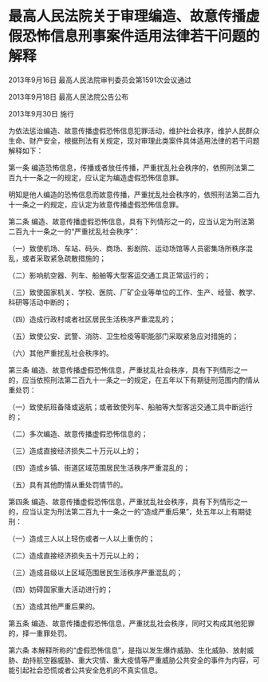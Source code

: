 # 最高人民法院关于审理编造、故意传播虚假恐怖信息刑事案件适用法律若干问题的解释

2013年9月16日 最高人民法院审判委员会第1591次会议通过

2013年9月18日 最高人民法院公告公布

2013年9月30日 施行

  

为依法惩治编造、故意传播虚假恐怖信息犯罪活动，维护社会秩序，维护人民群众生命、财产安全，根据刑法有关规定，现对审理此类案件具体适用法律的若干问题解释如下：

第一条 编造恐怖信息，传播或者放任传播，严重扰乱社会秩序的，依照刑法第二百九十一条之一的规定，应认定为编造虚假恐怖信息罪。

明知是他人编造的恐怖信息而故意传播，严重扰乱社会秩序的，依照刑法第二百九十一条之一的规定，应认定为故意传播虚假恐怖信息罪。

第二条 编造、故意传播虚假恐怖信息，具有下列情形之一的，应当认定为刑法第二百九十一条之一的“严重扰乱社会秩序”：

（一）致使机场、车站、码头、商场、影剧院、运动场馆等人员密集场所秩序混乱，或者采取紧急疏散措施的；

（二）影响航空器、列车、船舶等大型客运交通工具正常运行的；

（三）致使国家机关、学校、医院、厂矿企业等单位的工作、生产、经营、教学、科研等活动中断的；

（四）造成行政村或者社区居民生活秩序严重混乱的；

（五）致使公安、武警、消防、卫生检疫等职能部门采取紧急应对措施的；

（六）其他严重扰乱社会秩序的。

第三条 编造、故意传播虚假恐怖信息，严重扰乱社会秩序，具有下列情形之一的，应当依照刑法第二百九十一条之一的规定，在五年以下有期徒刑范围内酌情从重处罚：

（一）致使航班备降或返航；或者致使列车、船舶等大型客运交通工具中断运行的；

（二）多次编造、故意传播虚假恐怖信息的；

（三）造成直接经济损失二十万元以上的；

（四）造成乡镇、街道区域范围居民生活秩序严重混乱的；

（五）具有其他酌情从重处罚情节的。

第四条 编造、故意传播虚假恐怖信息，严重扰乱社会秩序，具有下列情形之一的，应当认定为刑法第二百九十一条之一的“造成严重后果”，处五年以上有期徒刑：

（一）造成三人以上轻伤或者一人以上重伤的；

（二）造成直接经济损失五十万元以上的；

（三）造成县级以上区域范围居民生活秩序严重混乱的；

（四）妨碍国家重大活动进行的；

（五）造成其他严重后果的。

第五条 编造、故意传播虚假恐怖信息，严重扰乱社会秩序，同时又构成其他犯罪的，择一重罪处罚。

第六条 本解释所称的“虚假恐怖信息”，是指以发生爆炸威胁、生化威胁、放射威胁、劫持航空器威胁、重大灾情、重大疫情等严重威胁公共安全的事件为内容，可能引起社会恐慌或者公共安全危机的不真实信息。